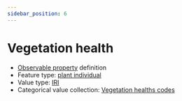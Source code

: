 ```yaml
---
sidebar_position: 6
---
```



# Vegetation health

- [Observable property](/viewers/dawe-vocabs?uri=https://linked.data.gov.au/def/nrm/7d4eaa80-0f2a-4828-886e-34cd5a4e2746) definition
- Feature type: [plant individual](http://linked.data.gov.au/def/tern-cv/60d7edf8-98c6-43e9-841c-e176c334d270)
- Value type: [IRI](https://w3id.org/tern/ontologies/tern/IRI)
- Categorical value collection: [Vegetation healths codes](/viewers/dawe-vocabs?uri=https://linked.data.gov.au/def/nrm/785f818c-0c8c-480b-b8e5-43ea9fda70f0)

<Example
  protocolModule="targeted-survey-ecological-community"
  observableProperty="https://linked.data.gov.au/def/nrm/7d4eaa80-0f2a-4828-886e-34cd5a4e2746"
/>
